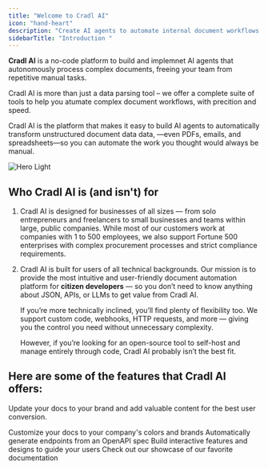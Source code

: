 ```yaml
---
title: "Welcome to Cradl AI"
icon: "hand-heart"
description: "Create AI agents to automate internal document workflows - fast, safe and without writing a single line of code.  "
sidebarTitle: "Introduction "
---
```


**Cradl AI** is a no-code platform to build and implemnet AI agents that autonomously process complex documents, freeing your team from repetitive manual tasks.

Cradl AI is more than just a data parsing tool  – we offer a complete suite of tools to help you atumate complex document workflows, with precition and speed.

Cradl AI is the platform that makes it easy to build AI agents to automatically transform unstructured document data data, —even PDFs, emails, and spreadsheets—so you can automate the work you thought would always be manual. 

<img
  className="block dark:hidden"
  src="/Youtube.jpg"
  alt="Hero Light"
  title={true}
/>

## ******Who Cradl AI is (and isn't) for******

1. Cradl AI is designed for businesses of all sizes — from solo entrepreneurs and freelancers to small businesses and teams within large, public companies. While most of our customers work at companies with 1 to 500 employees, we also support Fortune 500 enterprises with complex procurement processes and strict compliance requirements.
2. Cradl AI is built for users of all technical backgrounds. Our mission is to provide the most intuitive and user-friendly document automation platform for **citizen developers** — so you don’t need to know anything about JSON, APIs, or LLMs to get value from Cradl AI.

   If you’re more technically inclined, you’ll find plenty of flexibility too. We support custom code, webhooks, HTTP requests, and more — giving you the control you need without unnecessary complexity.

   However, if you’re looking for an open-source tool to self-host and manage entirely through code, Cradl AI probably isn’t the best fit.

## Here are some of the features that Cradl AI offers:

Update your docs to your brand and add valuable content for the best user conversion.

<CardGroup cols={2}>
  <Card title="AI models" icon="sparkles" href="https://mintlify.com/docs/settings/global">
    Customize your docs to your company's colors and brands
  </Card>
  <Card title="Human in the loop" icon="user-check" href="https://mintlify.com/docs/api-playground/openapi">
    Automatically generate endpoints from an OpenAPI spec
  </Card>
  <Card title="Add Components" icon="screwdriver-wrench" href="https://mintlify.com/docs/content/components/accordions">
    Build interactive features and designs to guide your users
  </Card>
  <Card title="Insights" icon="chart-waterfall" href="https://mintlify.com/customers">
    Check out our showcase of our favorite documentation
  </Card>
</CardGroup>